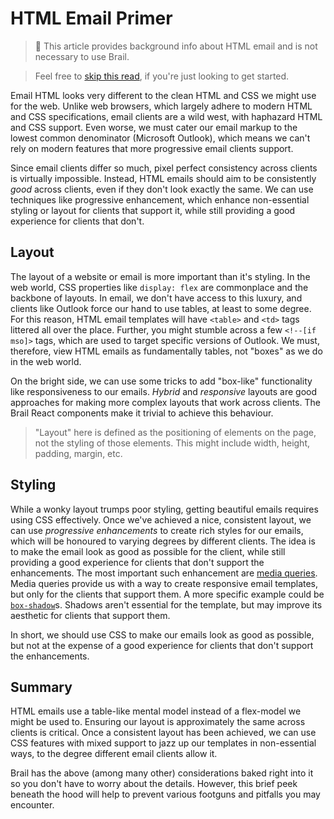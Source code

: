 # HTML Email Primer

> 🚨 This article provides background info about HTML email and is not necessary to use Brail.

> Feel free to [skip this read](/crafting/templates), if you're just looking to get started.

Email HTML looks very different to the clean HTML and CSS we might use for the web. Unlike web browsers, which largely adhere to modern HTML and CSS specifications, email clients are a wild west, with haphazard HTML and CSS support. Even worse, we must cater our email markup to the lowest common denominator (Microsoft Outlook), which means we can't rely on modern features that more progressive email clients support.

Since email clients differ so much, pixel perfect consistency across clients is virtually impossible. Instead, HTML emails should aim to be consistently _good_ across clients, even if they don't look exactly the same. We can use techniques like progressive enhancement, which enhance non-essential styling or layout for clients that support it, while still providing a good experience for clients that don't.

## Layout


The layout of a website or email is more important than it's styling. In the web world, CSS properties like `display: flex` are commonplace and the backbone of layouts. In email, we don't have access to this luxury, and clients like Outlook force our hand to use tables, at least to some degree. For this reason, HTML email templates will have `<table>` and `<td>` tags littered all over the place. Further, you might stumble across a few `<!--[if mso]>` tags, which are used to target specific versions of Outlook. We must, therefore, view HTML emails as fundamentally tables, not "boxes" as we do in the web world. 

On the bright side, we can use some tricks to add "box-like" functionality like responsiveness to our emails. _Hybrid_ and _responsive_ layouts are good approaches for making more complex layouts that work across clients. The Brail React components make it trivial to achieve this behaviour.

> "Layout" here is defined as the positioning of elements on the page, not the styling of those elements. This might include width, height, padding, margin, etc.

## Styling

While a wonky layout trumps poor styling, getting beautiful emails requires using CSS effectively. Once we've achieved a nice, consistent layout, we can use _progressive enhancements_ to create rich styles for our emails, which will be honoured to varying degrees by different clients. The idea is to make the email look as good as possible for the client, while still providing a good experience for clients that don't support the enhancements. The most important such enhancement are [media queries](https://www.caniemail.com/features/css-at-media/). Media queries provide us with a way to create responsive email templates, but only for the clients that support them. A more specific example could be [`box-shadow`](https://www.caniemail.com/features/css-at-media/)s. Shadows aren't essential for the template, but may improve its aesthetic for clients that support them.

In short, we should use CSS to make our emails look as good as possible, but not at the expense of a good experience for clients that don't support the enhancements.

## Summary

HTML emails use a table-like mental model instead of a flex-model we might be used to. Ensuring our layout is approximately the same across clients is critical. Once a consistent layout has been achieved, we can use CSS features with mixed support to jazz up our templates in non-essential ways, to the degree different email clients allow it.

Brail has the above (among many other) considerations baked right into it so you don't have to worry about the details. However, this brief peek beneath the hood will help to prevent various footguns and pitfalls you may encounter.